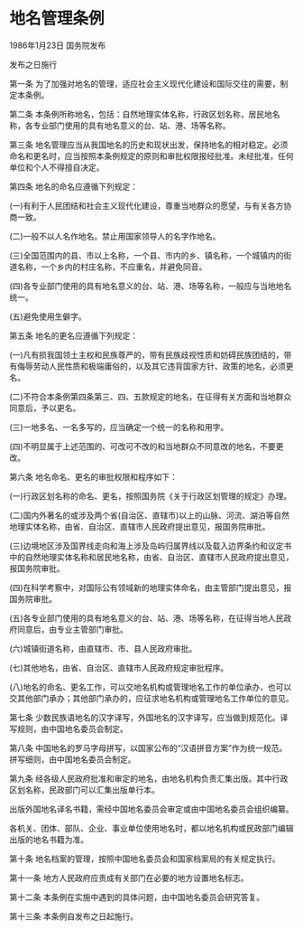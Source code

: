 # 地名管理条例

1986年1月23日 国务院发布

发布之日施行

  

第一条 为了加强对地名的管理，适应社会主义现代化建设和国际交往的需要，制定本条例。

第二条 本条例所称地名，包括：自然地理实体名称，行政区划名称，居民地名称，各专业部门使用的具有地名意义的台、站、港、场等名称。

第三条 地名管理应当从我国地名的历史和现状出发，保持地名的相对稳定。必须命名和更名时，应当按照本条例规定的原则和审批权限报经批准。未经批准，任何单位和个人不得擅自决定。

第四条 地名的命名应遵循下列规定：

(一)有利于人民团结和社会主义现代化建设，尊重当地群众的愿望，与有关各方协商一致。

(二)一般不以人名作地名。禁止用国家领导人的名字作地名。

(三)全国范围内的县、市以上名称，一个县、市内的乡、镇名称，一个城镇内的街道名称，一个乡内的村庄名称，不应重名，并避免同音。

(四)各专业部门使用的具有地名意义的台、站、港、场等名称，一般应与当地地名统一。

(五)避免使用生僻字。

第五条 地名的更名应遵循下列规定：

(一)凡有损我国领土主权和民族尊严的，带有民族歧视性质和妨碍民族团结的，带有侮辱劳动人民性质和极端庸俗的，以及其它违背国家方针、政策的地名，必须更名。

(二)不符合本条例第四条第三、四、五款规定的地名，在征得有关方面和当地群众同意后，予以更名。

(三)一地多名、一名多写的，应当确定一个统一的名称和用字。

(四)不明显属于上述范围的、可改可不改的和当地群众不同意改的地名，不要更改。

第六条 地名命名、更名的审批权限和程序如下：

(一)行政区划名称的命名、更名，按照国务院《关于行政区划管理的规定》办理。

(二)国内外著名的或涉及两个省(自治区、直辖市)以上的山脉、河流、湖泊等自然地理实体名称，由省、自治区、直辖市人民政府提出意见，报国务院审批。

(三)边境地区涉及国界线走向和海上涉及岛屿归属界线以及载入边界条约和议定书中的自然地理实体名称和居民地名称，由省、自治区、直辖市人民政府提出意见，报国务院审批。

(四)在科学考察中，对国际公有领域新的地理实体命名，由主管部门提出意见，报国务院审批。

(五)各专业部门使用的具有地名意义的台、站、港、场等名称，在征得当地人民政府同意后，由专业主管部门审批。

(六)城镇街道名称，由直辖市、市、县人民政府审批。

(七)其他地名，由省、自治区、直辖市人民政府规定审批程序。

(八)地名的命名、更名工作，可以交地名机构或管理地名工作的单位承办，也可以交其他部门承办；其他部门承办的，应征求地名机构或管理地名工作单位的意见。

第七条 少数民族语地名的汉字译写，外国地名的汉字译写，应当做到规范化。译写规则，由中国地名委员会制定。

第八条 中国地名的罗马字母拼写，以国家公布的“汉语拼音方案”作为统一规范。拼写细则，由中国地名委员会制定。

第九条 经各级人民政府批准和审定的地名，由地名机构负责汇集出版。其中行政区划名称，民政部门可以汇集出版单行本。

出版外国地名译名书籍，需经中国地名委员会审定或由中国地名委员会组织编纂。

各机关、团体、部队、企业、事业单位使用地名时，都以地名机构或民政部门编辑出版的地名书籍为准。

第十条 地名档案的管理，按照中国地名委员会和国家档案局的有关规定执行。

第十一条 地方人民政府应责成有关部门在必要的地方设置地名标志。

第十二条 本条例在实施中遇到的具体问题，由中国地名委员会研究答复。

第十三条 本条例自发布之日起施行。